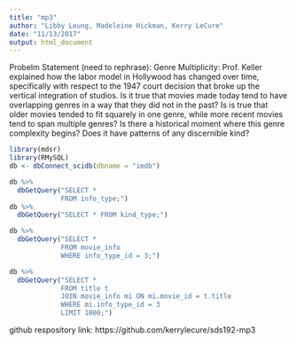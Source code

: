 ```yaml
---
title: "mp3"
author: "Libby Leung, Madeleine Hickman, Kerry LeCure"
date: "11/13/2017"
output: html_document
---
```

Probelm Statement (need to rephrase): Genre Multiplicity: Prof. Keller explained how the labor model in Hollywood has changed over time, specifically with respect to the 1947 court decision that broke up the vertical integration of studios. Is it true that movies made today tend to have overlapping genres in a way that they did not in the past? Is is true that older movies tended to fit squarely in one genre, while more recent movies tend to span multiple genres? Is there a historical moment where this genre complexity begins? Does it have patterns of any discernible kind?
```r
library(mdsr)
library(RMySQL)
db <- dbConnect_scidb(dbname = "imdb")
```
```r
db %>%
  dbGetQuery("SELECT *
             FROM info_type;")
db %>%
  dbGetQuery("SELECT * FROM kind_type;")
```
```r
db %>%
  dbGetQuery("SELECT *
             FROM movie_info
             WHERE info_type_id = 3;")
```

```r
db %>%
  dbGetQuery("SELECT *
             FROM title t
             JOIN movie_info mi ON mi.movie_id = t.title
             WHERE mi.info_type_id = 3
             LIMIT 1000;")
```

github respository link: https://github.com/kerrylecure/sds192-mp3